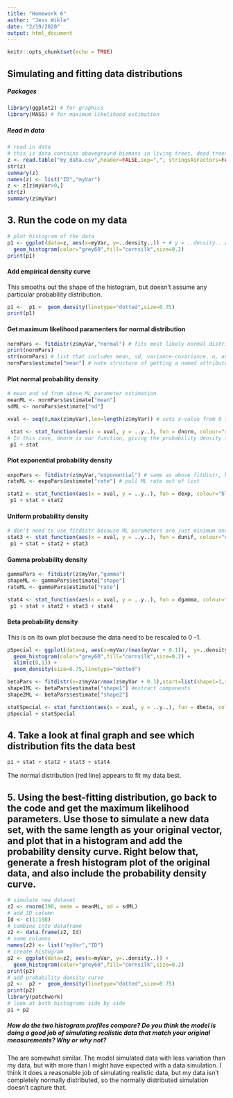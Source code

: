 ```yaml
---
title: "Homework 6"
author: "Jess Wikle"
date: "2/19/2020"
output: html_document
---
```


```r
knitr::opts_chunk$set(echo = TRUE)
```
## Simulating and fitting data distributions

##### Packages
```r
library(ggplot2) # for graphics
library(MASS) # for maximum likelihood estimation
```
##### Read in data
```r
# read in data
# this is data contains aboveground biomass in living trees, dead trees, and downed woody material in 198 plots at Second College Grant ASCC site, New Hampshire
z <- read.table("my_data.csv",header=FALSE,sep=",", stringsAsFactors=FALSE)
str(z)
summary(z)
names(z) <- list("ID","myVar")
z <- z[z$myVar>0,]
str(z)
summary(z$myVar)


```
## 3. Run the code on my data
```r
# plot histogram of the data
p1 <- ggplot(data=z, aes(x=myVar, y=..density..)) + # y = ..density.. rescales the y-axis of the histogram from counts to density, so that area under the histogram = 1
  geom_histogram(color="grey60",fill="cornsilk",size=0.2) 
print(p1)
```

#### Add empirical density curve
This smooths out the shape of the histogram, but doesn't assume any particular probability distribution.
```r
p1 <-  p1 +  geom_density(linetype="dotted",size=0.75)
print(p1)
```

#### Get maximum likelihood paramenters for normal distribution
```r
normPars <- fitdistr(z$myVar,"normal") # fits most likely normal distribution parameters to my data
print(normPars)
str(normPars) # list that includes mean, sd, variance-covariance, n, and loglikelihood
normPars$estimate["mean"] # note structure of getting a named attribute
```

#### Plot normal probability density
```r
# mean and sd from above ML parameter estimation
meanML <- normPars$estimate["mean"]
sdML <- normPars$estimate["sd"]

xval <- seq(0,max(z$myVar),len=length(z$myVar)) # sets x-value from 0 to the max of my variable, at length of my variable

 stat <- stat_function(aes(x = xval, y = ..y..), fun = dnorm, colour="red", n = length(z$myVar), args = list(mean = meanML, sd = sdML)) # stat_function is a function within ggplot that makes it easy to superimpose a function on top of an existing plot
# In this case, dnorm is our function, giving the probability density for the normal distribution
 p1 + stat
```

#### Plot exponential probability density
```r
expoPars <- fitdistr(z$myVar,"exponential") # same as above fitdistr, but now with exponential distribution
rateML <- expoPars$estimate["rate"] # pull ML rate out of list

stat2 <- stat_function(aes(x = xval, y = ..y..), fun = dexp, colour="blue", n = length(z$myVar), args = list(rate=rateML)) # same as above, but now function is dexp for exponential distribution
 p1 + stat + stat2
```

#### Uniform probability density
```r
# don't need to use fitdistr because ML parameters are just minimum and maximim of the data
stat3 <- stat_function(aes(x = xval, y = ..y..), fun = dunif, colour="darkgreen", n = length(z$myVar), args = list(min=min(z$myVar), max=max(z$myVar)))
 p1 + stat + stat2 + stat3
```

#### Gamma probability density
```r
gammaPars <- fitdistr(z$myVar,"gamma")
shapeML <- gammaPars$estimate["shape"]
rateML <- gammaPars$estimate["rate"]

stat4 <- stat_function(aes(x = xval, y = ..y..), fun = dgamma, colour="brown", n = length(z$myVar), args = list(shape=shapeML, rate=rateML))
 p1 + stat + stat2 + stat3 + stat4
```

#### Beta probability density
This is on its own plot because the data need to be rescaled to 0 -1.
```r
pSpecial <- ggplot(data=z, aes(x=myVar/(max(myVar + 0.1)),  y=..density..)) + # this rescales data
  geom_histogram(color="grey60",fill="cornsilk",size=0.2) + 
  xlim(c(0,1)) +
  geom_density(size=0.75,linetype="dotted")

betaPars <- fitdistr(x=z$myVar/max(z$myVar + 0.1),start=list(shape1=1,shape2=2),"beta") # fits beta to scaled data
shape1ML <- betaPars$estimate["shape1"] #extract components
shape2ML <- betaPars$estimate["shape2"]

statSpecial <- stat_function(aes(x = xval, y = ..y..), fun = dbeta, colour="orchid", n = length(z$myVar), args = list(shape1=shape1ML,shape2=shape2ML))
pSpecial + statSpecial
```

## 4. Take a look at final graph and see which distribution fits the data best
```r
p1 + stat + stat2 + stat3 + stat4

```
The normal distribution (red line) appears to fit my data best.

## 5. Using the best-fitting distribution, go back to the code and get the maximum likelihood parameters. Use those to simulate a new data set, with the same length as your original vector, and plot that in a histogram and add the probability density curve. Right below that, generate a fresh histogram plot of the original data, and also include the probability density curve.

```r
# simulate new dataset
z2 <- rnorm(198, mean = meanML, sd = sdML)
# add ID column
Id <- c(1:198)
# combine into dataframe
z2 <- data.frame(z2, Id)
# name columns
names(z2) <- list("myVar","ID")
# create histogram
p2 <- ggplot(data=z2, aes(x=myVar, y=..density..)) +
  geom_histogram(color="grey60",fill="cornsilk",size=0.2) 
print(p2)
# add probability density curve
p2 <-  p2 +  geom_density(linetype="dotted",size=0.75)
print(p2)
library(patchwork)
# look at both histograms side by side
p1 + p2
```

##### How do the two histogram profiles compare? Do you think the model is doing a good job of simulating realistic data that match your original measurements? Why or why not?

The are somewhat similar. The model simulated data with less variation than my data, but with more than I might have expected with a data simulation. I think it does a reasonable job of simulating realistic data, but my data isn't completely normally distributed, so the normally distributed simulation doesn't capture that.